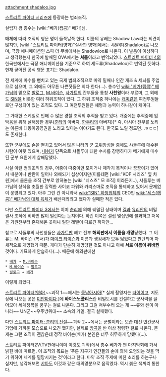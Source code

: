 attachment:shadaloo.jpg

[[스트리트 파이터 시리즈]]에 등장하는 범죄조직. 

설립자 겸 총수는 [wiki:"베가(캡콤)" 베가]님.

매체에 따라 조직의 영문 명이 들쭉날쭉 한다. 이름의 유래는 Shadow Law라는 의견이 많지만, [wikI:"스트리트 파이터(영화)"실사판 영화]에서는 샤달루(Shadaloo)로 나오며, 극장 애니메이션인 스파 더 무비에서는 Shadowloo로 나온다. 이 발음이 이상하다고 생각했는지 한국에 발매된 OVA에서는 '''셔틀'''이라고 번역되었다. [[스트리트 파이터 4]]의 한국판에서는 극장 애니메이션을 기준으로 하여 섀도루(Shadowloo)로 번역된 듯하다. 현재 굳어진 공식 영문 표기는 Shadaloo.

전 세계에 마수를 뻗치고 있는 국제 범죄조직으로 마약 밀매나 인간 개조 & 세뇌를 주업으로 삼으며, 그 외에도 아무튼 나쁜짓들은 죄다 한다(...).
총수인 [[wiki:"베가(캡콤)" 베가]]님의 밑으로 [[발로그]], [[M.바이슨]], [[사가트]]의 간부들을 통칭 '''사천왕'''이라 부르며, 그 외에도 [[SIN]]을 비롯한 여러 하위조직이 있다. 그 하위 조직중 하나에는 [[캐미]]같은 여전투원들로만 구성되어 있는 조직도 있다. 그 여전투원들은 체형과 능력이 하나같이 캐미다.

그 거대한 스케일로 인해 수 많은 경찰 조직의 추적을 받고 있다. 개중에는 추적중에 입막음을 위해 살해당한 경우([[춘리]]의 아버지, [[한주리]]의 아버지)[* 즉, 아시아 전부를 노리는 이른바 대동아공영권을 노리고 있다는 이야기도 된다. 한국도 노릴 정도면...ㅎㄷㄷ]도 존재한다.

또한 군부에도 손을 뻗치고 있어서 많은 나라의 군 고위장성들 중에도 샤돌루에 매수된 사람이 여럿 있으며, [[내쉬]]가 단독으로 샤돌루에 대한 수사를 강행하다가 베가에게 매수된 군부 요원에게 살해당했다.

사실 이런 범죄조직의 경우, 어중이 떠중이만 모이거나 제각기 목적이나 꿍꿍이가 있어서 내분이나 반란이 일어나 와해되기 십상이지만(이를테면 [wiki:"KOF 시리즈" 옆 차원]에서 클론을 조직 간부로 앉혀놓는 [wiki:"네스츠" 모 조직] 이라든지..), 샤돌루는 베가님의 상식을 초월한 강력한 사이코 파워와 카리스마로 조직을 통제하고 있어서 문제없이 운영되고 있다. 아주 그런 건 아니라서 [[wiki:"SIN" 하청업체]]의 CEO인 [[wiki:"세스(캡콤)" 베가님의 대체 육체]]가 배신때리려고 했다가 실패한 적은 있다.

다만 [[스트리트 파이터 3]]에서는 이미 [[춘리]]에 의해 궤멸된 상태이며 [[길]]과 [[유리안]]의 비밀 결사 조직에 비하면 많이 밀린다는 눈치이다. 하긴 이쪽은 설립 몇십년에 불과하고 저쪽은 기원전부터 존재해온 곳이니 일단 레벨이 다르긴 하지만... 

참고로 샤돌루의 사천왕들은 [[사가트]]만 빼고 전부 '''해외판에서 이름을 개명'''당했다. 그 이유는 M. 바이슨 (복서)가 [[마이크 타이슨]]과 이름과 생김새가 모두 닮았다고 판단되어 자체적으로 개명했기 때문. 게다가 단순히 개명당한 것도 아니고 아예 '''서로 이름이 뒤바뀐''' 것이다. 기묘하게 안습하다(...). 때문에 해외판에선
 * [[베가]] → [[M.바이슨]]
 * [[M.바이슨]] → [[발로그]]
 * [[발로그]] → [[베가]]
이렇게 되었다.

[[스트리트 파이터(영화)]]~~괴작 1~~에서는 [[동남아시아]][* 실제 촬영지는 [[타이]]이고, 지도상에 나오는 곳은 [[미얀마]]이다.]에 '''바이스노폴리스'''란 비밀도시를 건설하고 군사력을 끌어모아 세계정복을 꿈꾸는 걸로 나온다. 그리고 그걸 쳐부수러 오는 게 ~~류와 켄이 아니라~~ UN군~~우주방위대~~ 소속의 가일. 결국 실패했다.

다만 [[스트리트 파이터: 춘리의 전설]]~~괴작 2~~에서는 군벌이라는 모습 대신 민간군사기업에 가까운 모습으로 나오긴 했지만, 실제로 [[방콕]]을 반 이상 점령한 걸로 나온다. 문제는 그런 조직이 괜찮은데 정작 바이슨(베가) 본인은 너무 허무하게 당했다(…).

스트리트 파이터2V(TV판애니이며 이것도 괴작)에서 총수 베가가 맨 마지막회에 가서 밝힌 바에 따르면, 이 조직의 목표는 '푸른 지구가 인간들의 손에 의해 오염되는 것을 막기 위하여 세계를 멸망시키는 것'이라고 한다. 마약 조직 주제에 미친 소리를 하는구나 싶지만, 생각해보면 [[샤아]]도 이것과 같은 대의명분으로 움직였다. 역시 붉은 색끼리 통한다.
